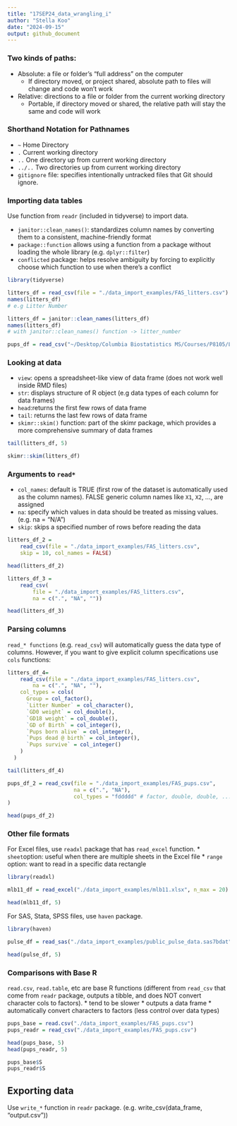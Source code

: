 ```yaml
---
title: "17SEP24_data_wrangling_i"
author: "Stella Koo"
date: "2024-09-15"
output: github_document
---
```


### Two kinds of paths:
* Absolute: a file or folder's "full address" on the computer
    * If directory moved, or project shared, absolute path to files will change and code won’t work
* Relative: directions to a file or folder from the current working directory
    * Portable, if directory moved or shared, the relative path will stay the same and code will work

### Shorthand Notation for Pathnames
* `~` Home Directory
* `.` Current working directory
* `..` One directory up from current working directory
* `../..` Two directories up from current working directory
* `gitignore` file: specifies intentionally untracked files that Git should ignore.

### Importing data tables
Use function from `readr` (included in tidyverse) to import data.

* `janitor::clean_names()`: standardizes column names by converting them to a consistent, machine-friendly format
* `package::function` allows using a function from a package without loading the whole library (e.g. `dplyr::filter`)
* `conflicted` package: helps resolve ambiguity by forcing to explicitly choose which function to use when there's a conflict

```r
library(tidyverse)

litters_df = read_csv(file = "./data_import_examples/FAS_litters.csv") # relative path
names(litters_df) 
# e.g Litter Number

litters_df = janitor::clean_names(litters_df)
names(litters_df)
# with janitor::clean_names() function -> litter_number
```
```r
pups_df = read_csv("~/Desktop/Columbia Biostatistics MS/Courses/P8105/Lecture Notes/17SEP24_data_wrangling_i/data_import_examples/FAS_pups.csv") # absolute path
```

### Looking at data
* `view`: opens a spreadsheet-like view of data frame (does not work well inside RMD files)
* `str`: displays structure of R object (e.g data types of each column for data frames)
* `head`:returns the first few rows of data frame
* `tail`: returns the last few rows of data frame
* `skimr::skim()` function: part of the skimr package, which provides a more comprehensive summary of data frames 

```r
tail(litters_df, 5)
```
```r
skimr::skim(litters_df)
```

### Arguments to `read*`
* `col_names`: default is TRUE (first row of the dataset is automatically used as the column names). FALSE generic column names like `X1`, `X2`, ..., are assigned
* `na`: specify which values in data should be treated as missing values. (e.g. na = "N/A")
* `skip`: skips a specified number of rows before reading the data

```r
litters_df_2 = 
    read_csv(file = "./data_import_examples/FAS_litters.csv",
    skip = 10, col_names = FALSE)

head(litters_df_2)
```
```r
litters_df_3 = 
    read_csv(
        file = "./data_import_examples/FAS_litters.csv",
        na = c(".", "NA", ""))

head(litters_df_3)
```

### Parsing columns
`read_* functions` (e.g. `read_csv`) will automatically guess the data type of columns. However, if you want to give explicit column specifications use `cols` functions:

```r
litters_df_4= 
    read_csv(file = "./data_import_examples/FAS_litters.csv",
        na = c(".", "NA", ""),
    col_types = cols(
      Group = col_factor(),
      `Litter Number` = col_character(),
      `GD0 weight` = col_double(),
      `GD18 weight` = col_double(),
      `GD of Birth` = col_integer(),
      `Pups born alive` = col_integer(),
      `Pups dead @ birth` = col_integer(),
      `Pups survive` = col_integer()
    )
  )

tail(litters_df_4)
```

```r
pups_df_2 = read_csv(file = "./data_import_examples/FAS_pups.csv",
                     na = c(".", "NA"),
                     col_types = "fddddd" # factor, double, double, ...
)

head(pups_df_2)
```

### Other file formats
For Excel files, use `readxl` package that has `read_excel` function.
* `sheet`option: useful when there are multiple sheets in the Excel file
* `range` option: want to read in a specific data rectangle

```r
library(readxl)

mlb11_df = read_excel("./data_import_examples/mlb11.xlsx", n_max = 20)

head(mlb11_df, 5)
```

For SAS, Stata, SPSS files, use `haven` package.
```r
library(haven)

pulse_df = read_sas("./data_import_examples/public_pulse_data.sas7bdat")

head(pulse_df, 5)
```

### Comparisons with Base R
`read.csv`, `read.table`, etc are base R functions (different from `read_csv` that come from `readr` package, outputs a tibble, and does NOT convert character cols to factors).
* tend to be slower
* outputs a data frame
* automatically convert characters to factors (less control over data types)

```r
pups_base = read.csv("./data_import_examples/FAS_pups.csv")
pups_readr = read_csv("./data_import_examples/FAS_pups.csv")

head(pups_base, 5)
head(pups_readr, 5)

pups_base$S
pups_readr$S
```

## Exporting data
Use `write_*` function in `readr` package.
(e.g. write_csv(data_frame, "output.csv"))
